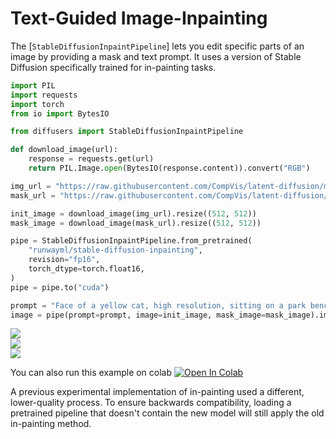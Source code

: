 <!--Copyright 2022 The HuggingFace Team. All rights reserved.

Licensed under the Apache License, Version 2.0 (the "License"); you may not use this file except in compliance with
the License. You may obtain a copy of the License at

http://www.apache.org/licenses/LICENSE-2.0

Unless required by applicable law or agreed to in writing, software distributed under the License is distributed on
an "AS IS" BASIS, WITHOUT WARRANTIES OR CONDITIONS OF ANY KIND, either express or implied. See the License for the
specific language governing permissions and limitations under the License.
-->

# Text-Guided Image-Inpainting

The [`StableDiffusionInpaintPipeline`] lets you edit specific parts of an image by providing a mask and text prompt. It uses a version of Stable Diffusion specifically trained for in-painting tasks.

```python
import PIL
import requests
import torch
from io import BytesIO

from diffusers import StableDiffusionInpaintPipeline

def download_image(url):
    response = requests.get(url)
    return PIL.Image.open(BytesIO(response.content)).convert("RGB")

img_url = "https://raw.githubusercontent.com/CompVis/latent-diffusion/main/data/inpainting_examples/overture-creations-5sI6fQgYIuo.png"
mask_url = "https://raw.githubusercontent.com/CompVis/latent-diffusion/main/data/inpainting_examples/overture-creations-5sI6fQgYIuo_mask.png"

init_image = download_image(img_url).resize((512, 512))
mask_image = download_image(mask_url).resize((512, 512))

pipe = StableDiffusionInpaintPipeline.from_pretrained(
    "runwayml/stable-diffusion-inpainting",
    revision="fp16",
    torch_dtype=torch.float16,
)
pipe = pipe.to("cuda")

prompt = "Face of a yellow cat, high resolution, sitting on a park bench"
image = pipe(prompt=prompt, image=init_image, mask_image=mask_image).images[0]
```

<div class="flex justify-left">
<img src="https://raw.githubusercontent.com/CompVis/latent-diffusion/main/data/inpainting_examples/overture-creations-5sI6fQgYIuo.png"/>
</div>
<div class="flex justify-center">
<img src="https://raw.githubusercontent.com/CompVis/latent-diffusion/main/data/inpainting_examples/overture-creations-5sI6fQgYIuo_mask.png"/>
</div>
<div class="flex justify-right">
<img src="https://huggingface.co/datasets/hf-internal-testing/diffusers-images/resolve/main/in_paint/yellow_cat_sitting_on_a_park_bench.png"/>
</div>

You can also run this example on colab [![Open In Colab](https://colab.research.google.com/assets/colab-badge.svg)](https://colab.research.google.com/github/huggingface/notebooks/blob/main/diffusers/in_painting_with_stable_diffusion_using_diffusers.ipynb)

<Tip warning={true}>
A previous experimental implementation of in-painting used a different, lower-quality process. To ensure backwards compatibility, loading a pretrained pipeline that doesn't contain the new model will still apply the old in-painting method.
</Tip>